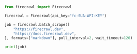```python Python
from firecrawl import Firecrawl

firecrawl = Firecrawl(api_key="fc-SUA-API-KEY")

job = firecrawl.batch_scrape([
    "https://firecrawl.dev",
    "https://docs.firecrawl.dev",
], formats=["markdown"], poll_interval=2, wait_timeout=120)

print(job)
```
